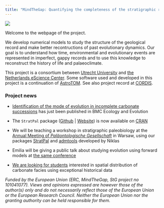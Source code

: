 ```yaml
---
title: "MindTheGap: Quantifying the completeness of the stratigraphic record and its role in reconstructing the tempo and mode of evolution"
---
```


![](img/logo_tree_horizontal_ERC_square.png){fig-alt="MindTheGap project logo"}

Welcome to the webpage of the project.

We develop numerical models to study the structure of the geological record and make better recontructions of past evolutionary dynamics. Our goal is to understand how time, environmental and evolutionary events are represented in imperfect, gappy records and to use this knowledge to reconstruct the history of life and palaeoclimate.

This project is a consortium between [Utrecht University](https://www.uu.nl/en/research/department-of-earth-sciences) and [the Netherlands eScience Center](https://www.esciencecenter.nl/). Some software used and developed in this project is a continuation of [AstroTOM](https://github.com/astro-turing). See also project record at [CORDIS](https://cordis.europa.eu/project/id/101041077).

### Project news

-   [Identification of the mode of evolution in incomplete carbonate successions](https://doi.org/10.1186/s12862-024-02287-2) has just been published in BMC Ecology and Evolution

-   The `StratPal` package ([Github](https://github.com/MindTheGap-ERC/StratPal) \| [Website](https://mindthegap-erc.github.io/StratPal/)) is now available on [CRAN](https://cran.r-project.org/package=StratPal)

-   We will be teaching a workshop in stratigraphic paleobiology at the [Annual Meeting of *Paläontologische Gesellschaft*](https://www.palaeontologische-gesellschaft.de/en/conferences/annual-meeting/) in Warsaw, using our packages [StratPal](https://mindthegap-erc.github.io/StratPal/) and [admtools](https://mindthegap-erc.github.io/admtools/) developed by Niklas

-   Emilia will be giving a public talk about studying evolution using forward models at [the same conference](https://www.palaeontologische-gesellschaft.de/en/conferences/annual-meeting/)

-   [We are looking for students](subpages/student_projects.html) interested in spatial distribution of carbonate facies using exceptional historical data

*Funded by the European Union (ERC, MindTheGap, StG project no 101041077). Views and opinions expressed are however those of the author(s) only and do not necessarily reflect those of the European Union or the European Research Council. Neither the European Union nor the granting authority can be held responsible for them.*
